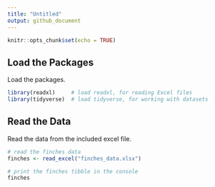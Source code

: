 ```yaml
---
title: "Untitled"
output: github_document
---
```


```r
knitr::opts_chunk$set(echo = TRUE)
```

## Load the Packages

Load the packages.

```r
library(readxl)     # load readxl, for reading Excel files
library(tidyverse)  # load tidyverse, for working with datasets
```

## Read the Data

Read the data from the included excel file.

```r
# read the finches data
finches <- read_excel("finches_data.xlsx")

# print the finches tibble in the console
finches
```

